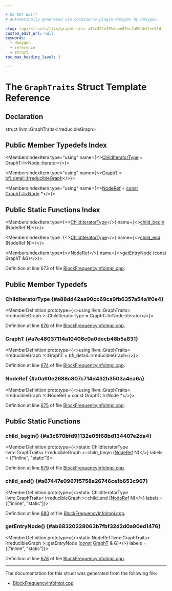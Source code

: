 ```yaml
---

# DO NOT EDIT!
# Automatically generated via docusaurus-plugin-doxygen by Doxygen.

slug: /api/structs/llvm/graphtraits-a12c42fe191dcee87ec2a59ab1fee5fd
custom_edit_url: null
keywords:
  - doxygen
  - reference
  - struct
toc_max_heading_level: 3

---
```





# The `GraphTraits` Struct Template Reference

<DoxygenPage pluginConfig={pluginConfig}>



## Declaration

<CodeBlock>struct llvm::GraphTraits&lt;IrreducibleGraph&gt;</CodeBlock>

## Public Member Typedefs Index

<MembersIndex>

<MembersIndexItem
  type="using"
  name={<><a href="#a88dd42aa90cc69ca9fb6357a54a1f0e4">ChildIteratorType</a> = GraphT::IrrNode::iterator</>}>
</MembersIndexItem>

<MembersIndexItem
  type="using"
  name={<><a href="#a7e48037114a10406c0a0decb48b5a831">GraphT</a> = <a href="/docs/api/structs/llvm/bfi-detail/irreduciblegraph">bfi&#95;detail::IrreducibleGraph</a></>}>
</MembersIndexItem>

<MembersIndexItem
  type="using"
  name={<><a href="#a0a60e2688c807c714d432b3503a4ea6a">NodeRef</a> = <a href="/docs/api/files/lib/lib/target/lib/target/aarch64/aarch64promoteconstant-cpp/#a90f8350fecae261c25be85d38b451bff">const</a> <a href="/docs/api/structs/llvm/bfi-detail/irreduciblegraph/irrnode">GraphT::IrrNode</a> &#42;</>}>
</MembersIndexItem>

</MembersIndex>

## Public Static Functions Index

<MembersIndex>

<MembersIndexItem
  type={<><a href="#a88dd42aa90cc69ca9fb6357a54a1f0e4">ChildIteratorType</a></>}
  name={<><a href="#a3c870bfd91132e05f68bd134407e2da4">child&#95;begin</a> (NodeRef N)</>}>
</MembersIndexItem>

<MembersIndexItem
  type={<><a href="#a88dd42aa90cc69ca9fb6357a54a1f0e4">ChildIteratorType</a></>}
  name={<><a href="#a67447e0967f5758a26746ce1b653c967">child&#95;end</a> (NodeRef N)</>}>
</MembersIndexItem>

<MembersIndexItem
  type={<><a href="#a0a60e2688c807c714d432b3503a4ea6a">NodeRef</a></>}
  name={<><a href="#ab68320228063b7fbf32d2d0a90ed1476">getEntryNode</a> (const GraphT &amp;G)</>}>
</MembersIndexItem>

</MembersIndex>


Definition at line 673 of file <a href="/docs/api/files/lib/lib/analysis/blockfrequencyinfoimpl-cpp">BlockFrequencyInfoImpl.cpp</a>.

<SectionDefinition>

## Public Member Typedefs

### ChildIteratorType {#a88dd42aa90cc69ca9fb6357a54a1f0e4}

<MemberDefinition
  prototype={<>using llvm::GraphTraits&lt; IrreducibleGraph &gt;::ChildIteratorType =  GraphT::IrrNode::iterator</>}>

Definition at line <a href="/docs/api/files/lib/lib/analysis/blockfrequencyinfoimpl-cpp/#l00676">676</a> of file <a href="/docs/api/files/lib/lib/analysis/blockfrequencyinfoimpl-cpp">BlockFrequencyInfoImpl.cpp</a>.
</MemberDefinition>

### GraphT {#a7e48037114a10406c0a0decb48b5a831}

<MemberDefinition
  prototype={<>using llvm::GraphTraits&lt; IrreducibleGraph &gt;::GraphT =  bfi&#95;detail::IrreducibleGraph</>}>

Definition at line <a href="/docs/api/files/lib/lib/analysis/blockfrequencyinfoimpl-cpp/#l00674">674</a> of file <a href="/docs/api/files/lib/lib/analysis/blockfrequencyinfoimpl-cpp">BlockFrequencyInfoImpl.cpp</a>.
</MemberDefinition>

### NodeRef {#a0a60e2688c807c714d432b3503a4ea6a}

<MemberDefinition
  prototype={<>using llvm::GraphTraits&lt; IrreducibleGraph &gt;::NodeRef =  const GraphT::IrrNode &#42;</>}>

Definition at line <a href="/docs/api/files/lib/lib/analysis/blockfrequencyinfoimpl-cpp/#l00675">675</a> of file <a href="/docs/api/files/lib/lib/analysis/blockfrequencyinfoimpl-cpp">BlockFrequencyInfoImpl.cpp</a>.
</MemberDefinition>

</SectionDefinition>

<SectionDefinition>

## Public Static Functions

### child&#95;begin() {#a3c870bfd91132e05f68bd134407e2da4}

<MemberDefinition
  prototype={<>static ChildIteratorType llvm::GraphTraits&lt; IrreducibleGraph &gt;::child&#95;begin (<a href="#a0a60e2688c807c714d432b3503a4ea6a">NodeRef</a> N)</>}
  labels = {["inline", "static"]}>

Definition at line <a href="/docs/api/files/lib/lib/analysis/blockfrequencyinfoimpl-cpp/#l00679">679</a> of file <a href="/docs/api/files/lib/lib/analysis/blockfrequencyinfoimpl-cpp">BlockFrequencyInfoImpl.cpp</a>.
</MemberDefinition>

### child&#95;end() {#a67447e0967f5758a26746ce1b653c967}

<MemberDefinition
  prototype={<>static ChildIteratorType llvm::GraphTraits&lt; IrreducibleGraph &gt;::child&#95;end (<a href="#a0a60e2688c807c714d432b3503a4ea6a">NodeRef</a> N)</>}
  labels = {["inline", "static"]}>

Definition at line <a href="/docs/api/files/lib/lib/analysis/blockfrequencyinfoimpl-cpp/#l00680">680</a> of file <a href="/docs/api/files/lib/lib/analysis/blockfrequencyinfoimpl-cpp">BlockFrequencyInfoImpl.cpp</a>.
</MemberDefinition>

### getEntryNode() {#ab68320228063b7fbf32d2d0a90ed1476}

<MemberDefinition
  prototype={<>static NodeRef llvm::GraphTraits&lt; IrreducibleGraph &gt;::getEntryNode (<a href="/docs/api/files/lib/lib/target/lib/target/aarch64/aarch64promoteconstant-cpp/#a90f8350fecae261c25be85d38b451bff">const</a> <a href="#a7e48037114a10406c0a0decb48b5a831">GraphT</a> &amp; G)</>}
  labels = {["inline", "static"]}>

Definition at line <a href="/docs/api/files/lib/lib/analysis/blockfrequencyinfoimpl-cpp/#l00678">678</a> of file <a href="/docs/api/files/lib/lib/analysis/blockfrequencyinfoimpl-cpp">BlockFrequencyInfoImpl.cpp</a>.
</MemberDefinition>

</SectionDefinition>

<hr/>

The documentation for this struct was generated from the following file:

<ul>
<li><a href="/docs/api/files/lib/lib/analysis/blockfrequencyinfoimpl-cpp">BlockFrequencyInfoImpl.cpp</a></li>
</ul>

</DoxygenPage>
